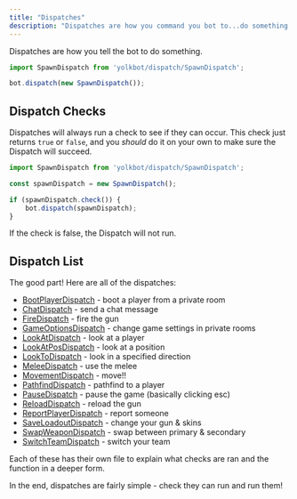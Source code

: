 ```yaml
---
title: "Dispatches"
description: "Dispatches are how you command you bot to...do something!"
---
```


Dispatches are how you tell the bot to do something.

```js
import SpawnDispatch from 'yolkbot/dispatch/SpawnDispatch';

bot.dispatch(new SpawnDispatch());
```

## Dispatch Checks
Dispatches will always run a check to see if they can occur. This check just returns `true` or `false`, and you *should* do it on your own to make sure the Dispatch will succeed.

```js
import SpawnDispatch from 'yolkbot/dispatch/SpawnDispatch';

const spawnDispatch = new SpawnDispatch();

if (spawnDispatch.check()) {
    bot.dispatch(spawnDispatch);
}
```

If the check is false, the Dispatch will not run.

## Dispatch List
The good part! Here are all of the dispatches:

- [BootPlayerDispatch](../dispatches/bootPlayer) - boot a player from a private room
- [ChatDispatch](../dispatches/chat) - send a chat message
- [FireDispatch](../dispatches/fire) - fire the gun
- [GameOptionsDispatch](../dispatches/gameOptions) - change game settings in private rooms
- [LookAtDispatch](../dispatches/lookAt) - look at a player
- [LookAtPosDispatch](../dispatches/lookAtPos) - look at a position
- [LookToDispatch](../dispatches/lookTo) - look in a specified direction
- [MeleeDispatch](../dispatches/melee) - use the melee
- [MovementDispatch](../dispatches/movement) - move!!
- [PathfindDispatch](../dispatches/pathfind) - pathfind to a player
- [PauseDispatch](../dispatches/pause) - pause the game (basically clicking esc)
- [ReloadDispatch](../dispatches/reload) - reload the gun
- [ReportPlayerDispatch](../dispatches/reportPlayer) - report someone
- [SaveLoadoutDispatch](../dispatches/saveLoadout) - change your gun & skins
- [SwapWeaponDispatch](../dispatches/swapWeapon) - swap between primary & secondary
- [SwitchTeamDispatch](../dispatches/switchTeam) - switch your team

Each of these has their own file to explain what checks are ran and the function in a deeper form.

In the end, dispatches are fairly simple - check they can run and run them!
